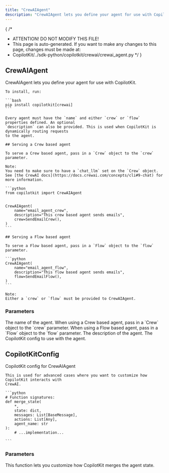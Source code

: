 ```yaml
---
title: "CrewAIAgent"
description: "CrewAIAgent lets you define your agent for use with CopilotKit."
---
```


{
 /*
  * ATTENTION! DO NOT MODIFY THIS FILE!
  * This page is auto-generated. If you want to make any changes to this page, changes must be made at:
  * CopilotKit/../sdk-python/copilotkit/crewai/crewai_agent.py
  */
}
## CrewAIAgent

CrewAIAgent lets you define your agent for use with CopilotKit.

    To install, run:

    ```bash
    pip install copilotkit[crewai]
    ```

    Every agent must have the `name` and either `crew` or `flow` properties defined. An optional 
    `description` can also be provided. This is used when CopilotKit is dynamically routing requests 
    to the agent.

    ## Serving a Crew based agent

    To serve a Crew based agent, pass in a `Crew` object to the `crew` parameter.

    Note:
    You need to make sure to have a `chat_llm` set on the `Crew` object.
    See [the CrewAI docs](https://docs.crewai.com/concepts/cli#9-chat) for more information.

    ```python
    from copilotkit import CrewAIAgent


    CrewAIAgent(
        name="email_agent_crew",
        description="This crew based agent sends emails",
        crew=SendEmailCrew(),
    )
    ```

    ## Serving a Flow based agent

    To serve a Flow based agent, pass in a `Flow` object to the `flow` parameter.

    ```python
    CrewAIAgent(
        name="email_agent_flow",
        description="This flow based agent sends emails",
        flow=SendEmailFlow(),
    )
    ```

    Note:
    Either a `crew` or `flow` must be provided to CrewAIAgent.

### Parameters

<PropertyReference name="name" type="str" required> 
The name of the agent.
</PropertyReference>

<PropertyReference name="crew" type="Crew" required> 
When using a Crew based agent, pass in a `Crew` object to the `crew` parameter.
</PropertyReference>

<PropertyReference name="flow" type="Flow" required> 
When using a Flow based agent, pass in a `Flow` object to the `flow` parameter.
</PropertyReference>

<PropertyReference name="description" type="Optional[str]" > 
The description of the agent.
</PropertyReference>

<PropertyReference name="copilotkit_config" type="Optional[CopilotKitConfig]" > 
The CopilotKit config to use with the agent.
</PropertyReference>

## CopilotKitConfig

CopilotKit config for CrewAIAgent

    This is used for advanced cases where you want to customize how CopilotKit interacts with
    CrewAI.

    ```python
    # Function signatures:
    def merge_state(
        *,
        state: dict,
        messages: List[BaseMessage],
        actions: List[Any],
        agent_name: str
    ):
        # ...implementation...

    ```

### Parameters

<PropertyReference name="merge_state" type="Callable" required> 
This function lets you customize how CopilotKit merges the agent state.
</PropertyReference>

